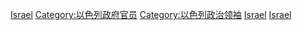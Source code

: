 {{Catnav|頁面分類|人物|各國人物|各國政治人物|以色列政治人物}}
{{Catnav|頁面分類|人物|各國人物|以色列人|以色列政治人物}}
{{Commonscat|Presidents of Israel}}

[[Category:亚洲各国总统|Israel]]
[[Category:以色列政府官员|Category:以色列政府官员]]
[[Category:以色列政治领袖|Category:以色列政治领袖]]
[[Category:各國國家元首|Israel]]
[[Category:亞洲國家元首|Israel]]